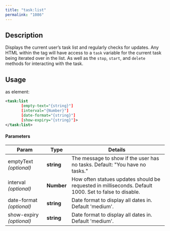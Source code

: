 ```yaml
---
title: "task:list"
permalink: "1086"
---
```


## Description

Displays the current user’s task list and regularly checks for updates.
Any HTML within the tag will have access to a `task` variable for the
current task being iterated over in the list. As well as the `stop`,
`start`, and `delete` methods for interacting with the task.

## Usage

as element:

```xml
<task:list
       [empty-text="{string}"]
       [interval="{Number}"]
       [date-format="{string}"]
       [show-expiry="{string}"]>
</task:list>
```

#### Parameters

| Param | Type | Details |
| --- | --- | --- |
| emptyText  *(optional)* | **string** | The message to show if the user has no tasks. Default: "You have no tasks." |
| interval  *(optional)* | **Number** | How often statues updates should be requested in milliseconds. Default 1000. Set to false to disable. |
| date-format  *(optional)* | **string** | Date format to display all dates in. Default 'medium'. |
| show-expiry  *(optional)* | **string** | Date format to display all dates in. Default 'medium'. |